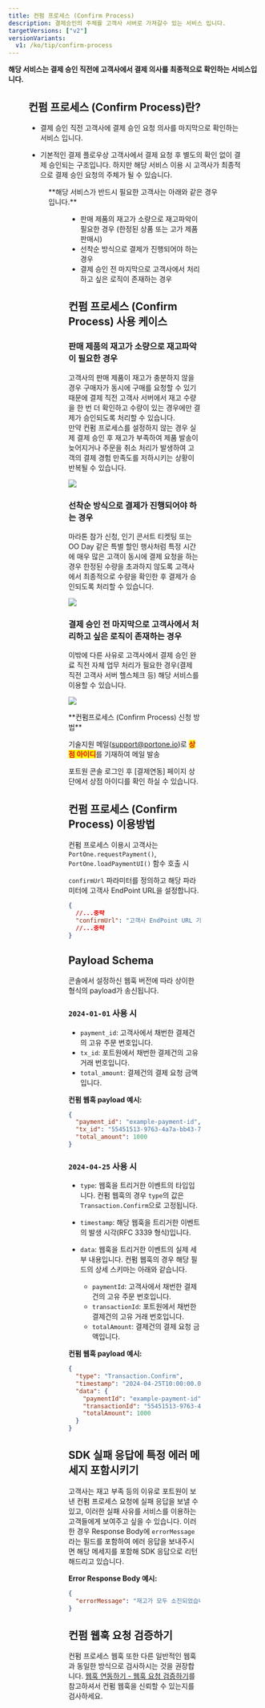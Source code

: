 ```yaml
---
title: 컨펌 프로세스 (Confirm Process)
description: 결제승인의 주체를 고객사 서버로 가져갈수 있는 서비스 입니다.
targetVersions: ["v2"]
versionVariants:
  v1: /ko/tip/confirm-process
---
```




**해당 서비스는 결제 승인 직전에 고객사에서 결제 의사를 최종적으로 확인하는 서비스입니다.**

<Figure src={ConfirmProcessImage1} />

## 컨펌 프로세스 (Confirm Process)란?

- 결제 승인 직전 고객사에 결제 승인 요청 의사를 마지막으로 확인하는 서비스 입니다.

- 기본적인 결제 플로우상 고객사에서 결제 요청 후 별도의 확인 없이 결제 승인되는 구조입니다.
  하지만 해당 서비스 이용 시 고객사가 최종적으로 결제 승인 요청의 주체가 될 수 있습니다.

<Figure src={ConfirmProcessImage} caption="컨펌 프로세스 플로우" />

<Hint style="info">
  **해당 서비스가 반드시 필요한 고객사는 아래와 같은 경우입니다.**

  <Figure src={ConfirmProcessCaseImage} />

  - 판매 제품의 재고가 소량으로 재고파악이 필요한 경우 (한정된 상품 또는 고가 제품 판매시)
  - 선착순 방식으로 결제가 진행되어야 하는 경우
  - 결제 승인 전 마지막으로 고객사에서 처리하고 싶은 로직이 존재하는 경우
</Hint>

## 컨펌 프로세스 (Confirm Process) 사용 케이스

### 판매 제품의 재고가 소량으로 재고파악이 필요한 경우

고객사의 판매 제품이 재고가 충분하지 않을 경우 구매자가 동시에 구매를 요청할 수 있기 때문에
결제 직전 고객사 서버에서 재고 수량을 한 번 더 확인하고 수량이 있는 경우에만 결제가 승인되도록
처리할 수 있습니다.\
만약 컨펌 프로세스를 설정하지 않는 경우 실제 결제 승인 후 재고가 부족하여 제품 발송이 늦어지거나
주문을 취소 처리가 발생하여 고객의 결제 경험 만족도를 저하시키는 상황이 반복될 수 있습니다.

![](</gitbook-assets/ko/image (217).png>)

### 선착순 방식으로 결제가 진행되어야 하는 경우

마라톤 참가 신청, 인기 콘서트 티켓팅 또는 OO Day 같은 특별 할인 행사처럼 특정 시간에 매우 많은 고객이
동시에 결제 요청을 하는 경우 한정된 수량을 초과하지 않도록 고객사에서 최종적으로 수량을 확인한 후
결제가 승인되도록 처리할 수 있습니다.

![](</gitbook-assets/ko/image (164).png>)

### 결제 승인 전 마지막으로 고객사에서 처리하고 싶은 로직이 존재하는 경우

이밖에 다른 사유로 고객사에서 결제 승인 완료 직전 자체 업무 처리가 필요한 경우(결제 직전 고객사 서버 헬스체크 등) 해당 서비스를 이용할 수 있습니다.

![](</gitbook-assets/ko/image (262).png>)

<Hint style="info">
  **컨펌프로세스 (Confirm Process) 신청 방법**

  기술지원 메일([support@portone.io](mailto:support@portone.io))로 <mark style="color:red;">**상점 아이디**</mark>를 기재하여 메일 발송

  포트원 콘솔 로그인 후 \[결제연동] 페이지 상단에서 상점 아이디를 확인 하실 수 있습니다.
</Hint>

## 컨펌 프로세스 (Confirm Process) 이용방법

컨펌 프로세스 이용시 고객사는 `PortOne.requestPayment()`, `PortOne.loadPaymentUI()` 함수 호출 시

`confirmUrl` 파라미터를 정의하고 해당 파라미터에 고객사 EndPoint URL을 설정합니다.

```json title="JavaScript SDK"
{
  //...중략
  "confirmUrl": "고객사 EndPoint URL 기재"
  //...중략
}
```

## Payload Schema

콘솔에서 설정하신 웹훅 버전에 따라 상이한 형식의 payload가 송신됩니다.

### `2024-01-01` 사용 시

- `payment_id`: 고객사에서 채번한 결제건의 고유 주문 번호입니다.
- `tx_id`: 포트원에서 채번한 결제건의 고유 거래 번호입니다.
- `total_amount`: 결제건의 결제 요청 금액입니다.

**컨펌 웹훅 payload 예시:**

```json
{
  "payment_id": "example-payment-id",
  "tx_id": "55451513-9763-4a7a-bb43-78a4c65be843",
  "total_amount": 1000
}
```

### `2024-04-25` 사용 시

- `type`: 웹훅을 트리거한 이벤트의 타입입니다. 컨펌 웹훅의 경우 `type`의 값은 `Transaction.Confirm`으로 고정됩니다.

- `timestamp`: 해당 웹훅을 트리거한 이벤트의 발생 시각(RFC 3339 형식)입니다.

- `data`: 웹훅을 트리거한 이벤트의 실제 세부 내용입니다. 컨펌 웹훅의 경우 해당 필드의 상세 스키마는 아래와 같습니다.
  - `paymentId`: 고객사에서 채번한 결제건의 고유 주문 번호입니다.
  - `transactionId`: 포트원에서 채번한 결제건의 고유 거래 번호입니다.
  - `totalAmount`: 결제건의 결제 요청 금액입니다.

**컨펌 웹훅 payload 예시:**

```json
{
  "type": "Transaction.Confirm",
  "timestamp": "2024-04-25T10:00:00.000Z",
  "data": {
    "paymentId": "example-payment-id",
    "transactionId": "55451513-9763-4a7a-bb43-78a4c65be843",
    "totalAmount": 1000
  }
}
```

## SDK 실패 응답에 특정 에러 메세지 포함시키기

고객사는 재고 부족 등의 이유로 포트원이 보낸 컨펌 프로세스 요청에 실패 응답을 보낼 수 있고, 이러한 실패 사유를 서비스를 이용하는 고객들에게 보여주고 싶을 수 있습니다.
이러한 경우 Response Body에 `errorMessage` 라는 필드를 포함하여 에러 응답을 보내주시면 해당 메세지를 포함해 SDK 응답으로 리턴해드리고 있습니다.

**Error Response Body 예시:**

```json
{
  "errorMessage": "재고가 모두 소진되었습니다. 관리자에게 문의하세요."
}
```

## 컨펌 웹훅 요청 검증하기

컨펌 프로세스 웹훅 또한 다른 일반적인 웹훅과 동일한 방식으로 검사하시는 것을 권장합니다.
[웹훅 연동하기 - 웹훅 요청 검증하기](./webhook#웹훅-요청-검증하기)를 참고하셔서 컨펌 웹훅을 신뢰할 수 있는지를 검사하세요.
